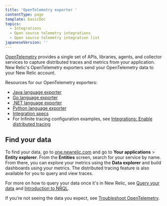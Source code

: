 ```yaml
---
title: 'OpenTelemetry exporter '
contentType: page
template: basicDoc
topics:
  - Integrations
  - Open source telemetry integrations
  - Open source telemetry integration list
japaneseVersion: ''
---
```


[OpenTelemetry](https://opentelemetry.io/) provides a single set of APIs, libraries, agents, and collector services to capture distributed traces and metrics from your application. New Relic's OpenTelemetry exporters send your OpenTelemetry data to your New Relic account.

Resources for our OpenTelemetry exporters:

* [Java language exporter](https://github.com/newrelic/opentelemetry-exporter-java)
* [Go language exporter](https://github.com/newrelic/opentelemetry-exporter-go)
* [.NET language exporter](https://github.com/newrelic/newrelic-telemetry-sdk-dotnet)
* [Python language exporter](https://github.com/newrelic/opentelemetry-exporter-python)
* [Integration specs](https://github.com/open-telemetry/opentelemetry-specification)
* For Infinite tracing configuration examples, see [Integrations: Enable distributed tracing](/docs/understand-dependencies/distributed-tracing/enable-configure/integrations-enable-distributed-tracing)

## Find your data

To find your data, go to [one.newrelic.com](https://one.newrelic.com/ "Link opens in a new window.") and go to **Your applications** > **Entity explorer**. From the **Entities** screen, search for your service by name. From there, you can explore your metrics using the **Data explorer** and build dashboards using your metrics. The distributed tracing feature is also available for you to query and view traces.

For more on how to query your data once it's in New Relic, see [Query your data](/docs/using-new-relic/data/understand-data/query-new-relic-data) and [Introduction to NRQL](/docs/query-data/nrql-new-relic-query-language/getting-started/introduction-nrql).

If you’re not seeing the data you expect, see [Troubleshoot OpenTelemetry](https://docs.newrelic.com/docs/integrations/open-source-telemetry-integrations/troubleshooting-opentelemetry).
